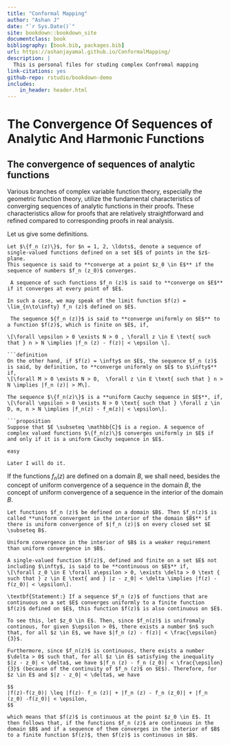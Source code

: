```yaml
--- 
title: "Conformal Mapping"
author: "Ashan J"
date: "`r Sys.Date()`"
site: bookdown::bookdown_site
documentclass: book
bibliography: [book.bib, packages.bib]
url: https://ashanjayamal.github.io/ConformalMapping/
description: |
  This is personal files for studing complex Confromal mapping
link-citations: yes
github-repo: rstudio/bookdown-demo
includes:
    in_header: header.html
---
```


# The Convergence Of Sequences of Analytic And Harmonic Functions

## The convergence of sequences of analytic functions 

Various branches of complex variable function theory, especially the geometric function theory, utilize the fundamental characteristics of converging sequences of analytic functions in their proofs. These characteristics allow for proofs that are relatively straightforward and refined compared to corresponding proofs in real analysis.

Let us give some definitions.

```definition
Let $\{f_n (z)\}$, for $n = 1, 2, \ldots$, denote a sequence of single-valued functions defined on a set $E$ of points in the $z$-plane. 
This sequence is said to **converge at a point $z_0 \in E$** if the sequence of numbers $f_n (z_0)$ converges.
```

```definition
 A sequence of such functions $f_n (z)$ is said to **converge on $E$** if it converges at every point of $E$. 

In such a case, we may speak of the limit function $f(z) = \lim_{n\to\infty} f_n (z)$ defined on $E$.
```

```definition
 The sequence ${f_n (z)}$ is said to **converge uniformly on $E$** to a function $f(z)$, which is finite on $E$, if, 

\[\forall \epsilon > 0 \exists N > 0 , \forall z \in E \text{ such that } n > N \implies |f_n (z) - f(z)| < \epsilon \]. 

```definition
On the other hand, if $f(z) = \infty$ on $E$, the sequence $f_n (z)$ is said, by definition, to **converge uniformly on $E$ to $\infty$** if, 
\[\forall M > 0 \exists N > 0,  \forall z \in E \text{ such that } n > N \implies |f_n (z)| > M\].
```


```definition
The sequence $\{f_n(z)\}$ is a **uniform Cauchy sequence in $E$**, if, 
\[\forall \epsilon > 0 \exists N > 0 \text{ such that } \forall z \in D, m, n > N \implies |f_n(z) - f_m(z)| < \epsilon\].

```proposition
Suppose that $E \subseteq \mathbb{C}$ is a region. A sequence of complex valued functions $\{f_n(z)\}$ converges uniformly in $E$ if and only if it is a uniform Cauchy sequence in $E$.
```

```proof
easy 

Later I will do it.
```

If the functions $f_n (z)$ are defined on a domain $B$, we shall need, besides the concept of uniform convergence of a sequence in the domain $B$, the concept of uniform convergence of a sequence in the interior of the domain $B$.

```definition
Let functions $f_n (z)$ be defined on a domain $B$. Then $f_n(z)$ is called **uniform convergent in the interior of the domain $B$** if there is uniform convergence of $|f_n (z)|$ on every closed set $E \subseteq B$.

```

```remark
Uniform convergence in the interior of $B$ is a weaker requirement than uniform convergence in $B$.
```   

```definition
A single-valued function $f(z)$, defined and finite on a set $E$ not including $\infty$, is said to be **continuous on $E$** if, 
\[\forall z_0 \in E \forall a\epsilon > 0, \exists \delta > 0 \text { such that } z \in E \text{ and } |z - z_0| < \delta \implies |f(z) - f(z_0)| < \epsilon\].

```

```theorem
\textbf{Statement:} If a sequence $f_n (z)$ of functions that are continuous on a set $E$ converges uniformly to a finite function $f(z)$ defined on $E$, this function $f(z)$ is also continuous on $E$.
```


```proof
To see this, let $z_0 \in E$. Then, since $f_n(z)$ is unifromaly continous, for given $\epsilon > 0$, there exists a number $n$ such that, for all $z \in E$, we have $|f_n (z) - f(z)| < \frac{\epsilon}{3}$. 

Furthermore, since $f_n(z)$ is continuous, there exists a number $\delta > 0$ such that, for all $z \in E$ satisfying the inequality $|z - z_0| < \delta$, we have $|f_n (z) - f_n (z_0)| < \frac{\epsilon}{3}$ (because of the continuity of $f_n (z)$ on $E$). Therefore, for $z \in E$ and $|z - z_0| < \delta$, we have 

$$
|f(z)-f(z_0)| \leq |f(z)- f_n (z)| + |f_n (z) - f_n (z_0)| + |f_n (z_0) -f(z_0)| < \epsilon,
$$

which means that $f(z)$ is continuous at the point $z_0 \in E$. It then follows that, if the functions $f_n (z)$ are continuous in the domain $B$ and if a sequence of them converges in the interior of $B$ to a finite function $f(z)$, then $f(z)$ is continuous in $B$.
```




